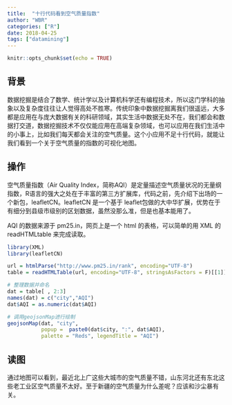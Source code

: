 ```yaml
---
title:  "十行代码看到空气质量指数"
author: "WBR"
categories: ["R"]
date: 2018-04-25
tags: ["datamining"]
---
```


```r
knitr::opts_chunk$set(echo = TRUE)
```

## 背景

数据挖掘是结合了数学、统计学以及计算机科学还有编程技术，所以这门学科的抽象以及复杂度往往让人觉得高处不胜寒。传统印象中数据挖掘离我们很遥远，大多都是应用在与庞大数据有关的科研领域，其实生活中数据无处不在，我们都会和数据打交道，数据挖掘技术不仅仅能应用在高端复杂领域，也可以应用在我们生活中的小事上，比如我们每天都会关注的空气质量。这个小应用不足十行代码，就能让我们看到一个关于空气质量的指数的可视化地图。

## 操作

空气质量指数（Air Quality Index，简称AQI）是定量描述空气质量状况的无量纲指数，R语言的强大之处在于丰富的第三方扩展库，代码之前，先介绍下出场的一个新包，leafletCN。leafletCN 是一个基于 leaflet包做的大中华扩展，优势在于有细分到县级市级别的区划数据，虽然没那么准，但是也基本能用了。

AQI 的数据来源于 pm25.in，网页上是一个 html 的表格，可以简单的用 XML 的 readHTMLtable 来完成读取。

```r
library(XML)
library(leafletCN)

url = htmlParse("http://www.pm25.in/rank", encoding="UTF-8") 
table = readHTMLTable(url, encoding="UTF-8", stringsAsFactors = F)[[1]]

# 整理数据并命名
dat = table[ , 2:3]
names(dat) = c("city","AQI")
dat$AQI = as.numeric(dat$AQI)

# 调用geojsonMap进行绘制
geojsonMap(dat, "city",
           popup =  paste0(dat$city, ":", dat$AQI),
           palette = "Reds", legendTitle = "AQI")
```

## 读图

通过地图可以看到，最近北上广这些大城市的空气质量不错，山东河北还有东北这些老工业区空气质量不太好。至于新疆的空气质量为什么差呢？应该和沙尘暴有关。